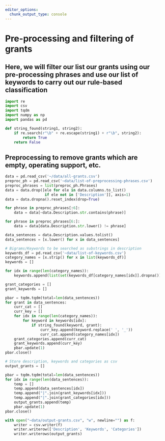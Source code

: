 ```yaml
---
editor_options: 
  chunk_output_type: console
---
```


# Pre-processing and filtering of grants

## Here, we will filter our list our grants using our pre-processing phrases and use our list of keywords to carry out our rule-based classification

```python

import re
import csv
import tqdm
import numpy as np
import pandas as pd

def string_found(string1, string2):
    if re.search(r"\b" + re.escape(string1) + r"\b", string2):
        return True
    return False

```

## Preprocessing to remove grants which are empty, operating support, etc.

```python

data = pd.read_csv('~/data/all-grants.csv')
preproc_ph = pd.read_csv('~data/list-of-preprocessing-phrases.csv')
preproc_phrases = list(preproc_ph.Phrases)
data = data.drop([ele for ele in data.columns.to_list()
                  if ele not in ['Description']], axis=1)
data = data.dropna().reset_index(drop=True)

for phrase in preproc_phrases[:6]:
    data = data[~data.Description.str.contains(phrase)]

for phrase in preproc_phrases[6:]:
    data = data[data.Description.str.lower() != phrase]

data_sentences = data.Description.values.tolist()
data_sentences = [x.lower() for x in data_sentences]

# Bigrams/Keywords to be searched as substrings in description
keywords_df = pd.read_csv('~data/list-of-keywords.csv')
category_names = [x.strip() for x in list(keywords_df)]
keywords = []

for idx in range(len(category_names)):
    keywords.append(list(set(keywords_df[category_names[idx]].dropna())))

grant_categories = []
grant_keywords = []

pbar = tqdm.tqdm(total=len(data_sentences))
for grant in data_sentences:
    curr_cat = []
    curr_key = []
    for idx in range(len(category_names)):
        for keyword in keywords[idx]:
            if string_found(keyword, grant):
                curr_key.append(keyword.replace(' ', '_'))
                curr_cat.append(category_names[idx])
    grant_categories.append(curr_cat)
    grant_keywords.append(curr_key)
    pbar.update(1)
pbar.close()

# Store description, keywords and categories as csv
output_grants = []

pbar = tqdm.tqdm(total=len(data_sentences))
for idx in range(len(data_sentences)):
    temp = []
    temp.append(data_sentences[idx])
    temp.append("|".join(grant_keywords[idx]))
    temp.append("|".join(grant_categories[idx]))
    output_grants.append(temp)
    pbar.update(1)
pbar.close()

with open("~data/output-grants.csv", "w", newline="") as f:
    writer = csv.writer(f)
    writer.writerow(['Description', 'Keywords', 'Categories'])
    writer.writerows(output_grants)
```
